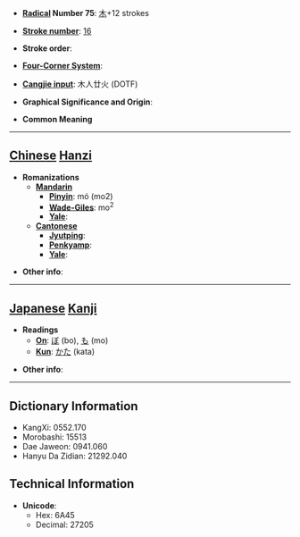 * '''[[Wiktionary:Chinese radical index| Radical]] Number 75''': [[Wiktionary:Chinese radical index 木|木]]+12 strokes

* '''[[Wiktionary:Chinese total strokes index|Stroke number]]''': [[Wiktionary:Chinese total strokes index 16|16]]

* '''Stroke order''': 

* '''[[Wiktionary:Chinese four corner index|Four-Corner System]]''': 

* '''[[Wiktionary:Chinese Cangjie index|Cangjie input]]''': 木人廿火 (DOTF)

* '''Graphical Significance and Origin''': 

* '''Common Meaning'''

----

== [[Chinese]] [[Hanzi]] ==

* '''Romanizations'''
** '''[[Mandarin]]'''
*** '''[[Pinyin]]''': mó (mo2)
*** '''[[Wade-Giles]]''': mo<sup>2</sup>
*** '''[[Yale]]''': 
** '''[[Cantonese]]'''
*** '''[[Jyutping]]''':
*** '''[[Penkyamp]]''': 
*** '''[[Yale]]''': 

* '''Other info''': 

----

== [[Japanese]] [[Kanji]] ==

* '''Readings'''
** '''[[On]]''': [[ぼ]] (bo), [[も]] (mo)
** '''[[Kun]]''': [[かた]] (kata)

* '''Other info''':  

----

== Dictionary Information ==

* KangXi: 0552.170
* Morobashi: 15513
* Dae Jaweon: 0941.060
* Hanyu Da Zidian: 21292.040

== Technical Information ==

* '''Unicode''':
** Hex: 6A45
** Decimal: 27205